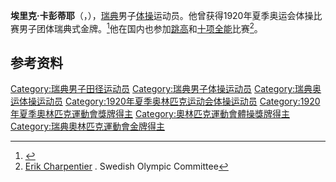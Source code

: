 {{NoteTA|G1=Sports}}
'''埃里克·卡彭蒂耶'''（{{lang-sv|Erik Carpentier}}，{{bd|1897年|8月17日|1978年|2月17日}}），[[瑞典|瑞典]]男子[[体操|体操]]运动员。他曾获得1920年夏季奥运会体操比赛男子团体瑞典式金牌。<ref>{{Cite web|title=Carl-Erik CHARPENTIER|url=https://www.olympic.org/carl-erik-charpentier|accessdate=2021-03-21|work=International Olympic Committee|archive-date=2019-07-30|archive-url=https://web.archive.org/web/20190730000710/https://www.olympic.org/carl-erik-charpentier|dead-url=no}}</ref>他在国内也参加[[跳高|跳高]]和[[十项全能|十项全能]]比赛<ref name=sok>[http://sok.se/idrottare/idrottare/e/erik-charpentier.html Erik Charpentier] {{Wayback|url=http://sok.se/idrottare/idrottare/e/erik-charpentier.html |date=20160131202049 }}. Swedish Olympic Committee</ref>。

== 参考资料 ==
{{reflist}}

{{Authority control}}
{{DEFAULTSORT:Carpentier, Erik}}
[[Category:瑞典男子田径运动员|Category:瑞典男子田径运动员]]
[[Category:瑞典男子体操运动员|Category:瑞典男子体操运动员]]
[[Category:瑞典奥运体操运动员|Category:瑞典奥运体操运动员]]
[[Category:1920年夏季奥林匹克运动会体操运动员|Category:1920年夏季奥林匹克运动会体操运动员]]
[[Category:1920年夏季奧林匹克運動會獎牌得主|Category:1920年夏季奧林匹克運動會獎牌得主]]
[[Category:奧林匹克運動會體操獎牌得主|Category:奧林匹克運動會體操獎牌得主]]
[[Category:瑞典奧林匹克運動會金牌得主|Category:瑞典奧林匹克運動會金牌得主]]